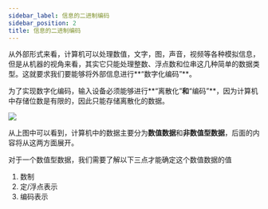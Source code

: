 ```yaml
---
sidebar_label: 信息的二进制编码
sidebar_position: 2
title: 信息的二进制编码
---
```

从外部形式来看，计算机可以处理数值，文字，图，声音，视频等各种模拟信息，但是从机器的视角来看，其实它只能处理整数、浮点数和位串这几种简单的数据类型。这就要求我们要能够将外部信息进行**“数字化编码”**。

为了实现数字化编码，输入设备必须能够进行**“离散化”**和**“编码”**，因为计算机中存储位数是有限的，因此只能存储离散化的数据。

![](./_img/message_transition.png)

从上图中可以看到，计算机中的数据主要分为**数值数据**和**非数值型数据**，后面的内容将从这两方面展开。

对于一个数值型数据，我们需要了解以下三点才能确定这个数值数据的值
1. 数制
2. 定/浮点表示
3. 编码表示